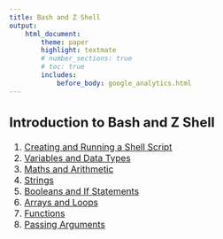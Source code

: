 ```yaml
---
title: Bash and Z Shell
output:
    html_document:
        theme: paper
        highlight: textmate
        # number_sections: true
        # toc: true
        includes:
            before_body: google_analytics.html
---
```


<font size="3">

## Introduction to Bash and Z Shell
1. [Creating and Running a Shell Script](bash/intro/myscript.html)
2. [Variables and Data Types](bash/intro/variables.html)
3. [Maths and Arithmetic](bash/intro/maths.html)
4. [Strings](bash/intro/strings.html)
5. [Booleans and If Statements](bash/intro/booleans.html)
6. [Arrays and Loops](bash/intro/arrays_loops.html)
7. [Functions](bash/intro/functions.html)
8. [Passing Arguments](bash/intro/passing_arguments.html)

</font>
